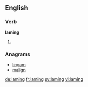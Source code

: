 ==English==

===Verb===
'''laming'''

# {{present participle of|lame}}

===Anagrams===
* [[lingam#English|lingam]]
* [[malign#English|malign]]

[[de:laming]]
[[fr:laming]]
[[sv:laming]]
[[vi:laming]]